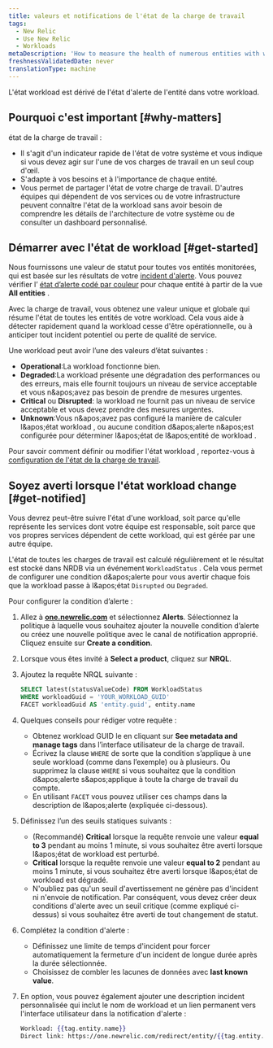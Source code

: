 ```yaml
---
title: valeurs et notifications de l'état de la charge de travail
tags:
  - New Relic
  - Use New Relic
  - Workloads
metaDescription: 'How to measure the health of numerous entities with workload status, and alert on workload status.'
freshnessValidatedDate: never
translationType: machine
---
```


L'état workload est dérivé de l'état d'alerte de l'entité dans votre workload.

## Pourquoi c'est important [#why-matters]

état de la charge de travail :

* Il s'agit d'un indicateur rapide de l'état de votre système et vous indique si vous devez agir sur l'une de vos charges de travail en un seul coup d'œil.
* S'adapte à vos besoins et à l'importance de chaque entité.
* Vous permet de partager l'état de votre charge de travail. D'autres équipes qui dépendent de vos services ou de votre infrastructure peuvent connaître l'état de la workload sans avoir besoin de comprendre les détails de l'architecture de votre système ou de consulter un dashboard personnalisé.

## Démarrer avec l'état de workload [#get-started]

Nous fournissons une valeur de statut pour toutes vos entités monitorées, qui est basée sur les résultats de votre [incident d'alerte](/docs/alerts). Vous pouvez vérifier l’ [état d’alerte codé par couleur](/docs/alerts/new-relic-alerts/configuring-alert-policies/identify-entities-without-alert-policies#colors) pour chaque entité à partir de la vue <DNT>**All entities**</DNT> .

Avec la charge de travail, vous obtenez une valeur unique et globale qui résume l'état de toutes les entités de votre workload. Cela vous aide à détecter rapidement quand la workload cesse d'être opérationnelle, ou à anticiper tout incident potentiel ou perte de qualité de service.

Une workload peut avoir l’une des valeurs d’état suivantes :

* <DNT>**Operational**</DNT>:La workload fonctionne bien.
* <DNT>**Degraded**</DNT>:La workload présente une dégradation des performances ou des erreurs, mais elle fournit toujours un niveau de service acceptable et vous n&amp;apos;avez pas besoin de prendre de mesures urgentes.
* <DNT>**Critical**</DNT> ou <DNT>**Disrupted**</DNT>: la workload ne fournit pas un niveau de service acceptable et vous devez prendre des mesures urgentes.
* <DNT>**Unknown**</DNT>:Vous n&amp;apos;avez pas configuré la manière de calculer l&amp;apos;état workload , ou aucune condition d&amp;apos;alerte n&amp;apos;est configurée pour déterminer l&amp;apos;état de l&amp;apos;entité de workload .

Pour savoir comment définir ou modifier l'état workload , reportez-vous à [configuration de l'état de la charge de travail](/docs/workload-status-configuration).

## Soyez averti lorsque l'état workload change [#get-notified]

Vous devrez peut-être suivre l'état d'une workload, soit parce qu'elle représente les services dont votre équipe est responsable, soit parce que vos propres services dépendent de cette workload, qui est gérée par une autre équipe.

L'état de toutes les charges de travail est calculé régulièrement et le résultat est stocké dans NRDB via un événement `WorkloadStatus` . Cela vous permet de configurer une condition d&amp;apos;alerte pour vous avertir chaque fois que la workload passe à l&amp;apos;état `Disrupted` ou `Degraded`.

Pour configurer la condition d’alerte :

1. Allez à <DNT>**[one.newrelic.com](https://one.newrelic.com/all-capabilities)**</DNT> et sélectionnez <DNT>**Alerts**</DNT>. Sélectionnez la politique à laquelle vous souhaitez ajouter la nouvelle condition d’alerte ou créez une nouvelle politique avec le canal de notification approprié. Cliquez ensuite sur <DNT>**Create a condition**</DNT>.

2. Lorsque vous êtes invité à <DNT>**Select a product**</DNT>, cliquez sur <DNT>**NRQL**</DNT>.

3. Ajoutez la requête NRQL suivante :

   ```sql
   SELECT latest(statusValueCode) FROM WorkloadStatus 
   WHERE workloadGuid = 'YOUR_WORKLOAD_GUID' 
   FACET workloadGuid AS 'entity.guid', entity.name
   ```

4. Quelques conseils pour rédiger votre requête :

   * Obtenez workload GUID le en cliquant sur <DNT>**See metadata and manage tags**</DNT> dans l’interface utilisateur de la charge de travail.
   * Écrivez la clause `WHERE` de sorte que la condition s’applique à une seule workload (comme dans l’exemple) ou à plusieurs. Ou supprimez la clause `WHERE` si vous souhaitez que la condition d&amp;apos;alerte s&amp;apos;applique à toute la charge de travail du compte.
   * En utilisant `FACET` vous pouvez utiliser ces champs dans la description de l&amp;apos;alerte (expliquée ci-dessous).

5. Définissez l’un des seuils statiques suivants :

   * (Recommandé) <DNT>**Critical**</DNT> lorsque la requête renvoie une valeur <DNT>**equal to 3**</DNT> pendant au moins 1 minute, si vous souhaitez être averti lorsque l&amp;apos;état de workload est perturbé.
   * <DNT>**Critical**</DNT> lorsque la requête renvoie une valeur <DNT>**equal to 2**</DNT> pendant au moins 1 minute, si vous souhaitez être averti lorsque l&amp;apos;état de workload est dégradé.
   * N'oubliez pas qu'un seuil d'avertissement ne génère pas d'incident ni n'envoie de notification. Par conséquent, vous devez créer deux conditions d'alerte avec un seuil critique (comme expliqué ci-dessus) si vous souhaitez être averti de tout changement de statut.

6. Complétez la condition d'alerte :

   * Définissez une limite de temps d'incident pour forcer automatiquement la fermeture d'un incident de longue durée après la durée sélectionnée.
   * Choisissez de combler les lacunes de données avec <DNT>**last known value**</DNT>.

7. En option, vous pouvez également ajouter une description incident personnalisée qui inclut le nom de workload et un lien permanent vers l'interface utilisateur dans la notification d'alerte :

   ```handlebars
   Workload: {{tag.entity.name}}
   Direct link: https://one.newrelic.com/redirect/entity/{{tag.entity.guid}}
   ```